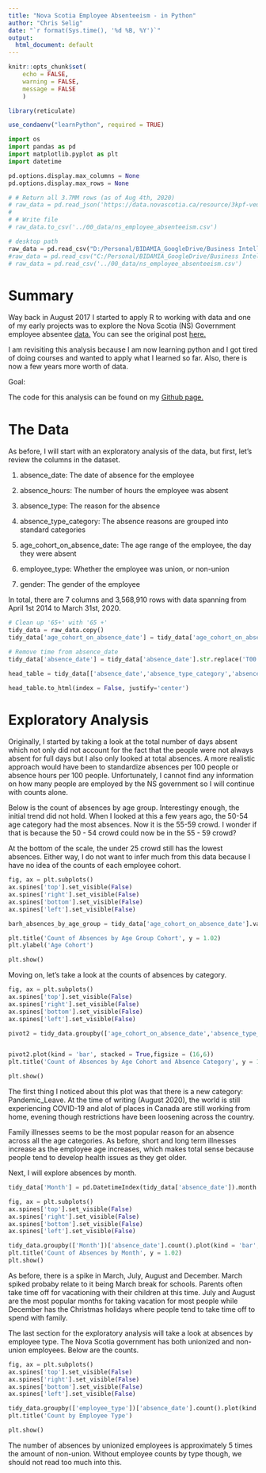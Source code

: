 ```yaml
---
title: "Nova Scotia Employee Absenteeism - in Python"
author: "Chris Selig"
date: "`r format(Sys.time(), '%d %B, %Y')`"
output:
  html_document: default
---
```


```r
knitr::opts_chunk$set(
    echo = FALSE,
    warning = FALSE,
    message = FALSE
    )
```

```r
library(reticulate)
```


```r
use_condaenv("learnPython", required = TRUE)
```

```python
import os
import pandas as pd
import matplotlib.pyplot as plt
import datetime
```

```python
pd.options.display.max_columns = None
pd.options.display.max_rows = None
```

```python
# # Return all 3.7MM rows (as of Aug 4th, 2020)
# raw_data = pd.read_json('https://data.novascotia.ca/resource/3kpf-veux.json?$limit=4000000')
# 
# # Write file
# raw_data.to_csv('../00_data/ns_employee_absenteeism.csv')
```

```python
# desktop path
raw_data = pd.read_csv("D:/Personal/BIDAMIA_GoogleDrive/Business Intelligence/Python/Data/ns_employee_absenteeism.csv")
#raw_data = pd.read_csv("C:/Personal/BIDAMIA_GoogleDrive/Business Intelligence/Python/Data/ns_employee_absenteeism.csv")
# raw_data = pd.read_csv('../00_data/ns_employee_absenteeism.csv')
```


# Summary

Way back in August 2017 I started to apply R to working with data and one of my early projects was to explore the Nova Scotia (NS) Government employee absentee [data.](https://data.novascotia.ca/Public-Service/Nova-Scotia-Government-Employee-Absenteeism/3kpf-veux) You can see the original post [here.](https://bidamia.ca/post/nova-scotia-government-employee-absentee-analysis/)

I am revisiting this analysis because I am now learning python and I got tired of doing courses and wanted to apply what I learned so far. Also, there is now a few years more worth of data. 

Goal:

The code for this analysis can be found on my [Github page.](https://github.com/chrisselig/ns_employee_absenteeism_python)


# The Data

As before, I will start with an exploratory analysis of the data, but first, let's review the columns in the dataset.

1. absence_date: The date of absence for the employee

2. absence_hours: The number of hours the employee was absent

3. absence_type: The reason for the absence

4. absence_type_category: The absence reasons are grouped into standard categories

5. age_cohort_on_absence_date: The age range of the employee, the day they were absent

6. employee_type: Whether the employee was union, or non-union

7. gender: The gender of the employee

In total, there are 7 columns and 3,568,910 rows with data spanning from April 1st 2014 to March 31st, 2020.

```python
# Clean up '65+' with '65 +'
tidy_data = raw_data.copy()
tidy_data['age_cohort_on_absence_date'] = tidy_data['age_cohort_on_absence_date'].str.replace(pat = '65+',repl = '65 +', regex = False)

# Remove time from absence_date
tidy_data['absence_date'] = tidy_data['absence_date'].str.replace('T00:00:00.000','')
```

```python
head_table = tidy_data[['absence_date','absence_type_category','absence_type','absence_hours', 'employee_type']].head()[1:6]

head_table.to_html(index = False, justify='center')
```


# Exploratory Analysis

Originally, I started by taking a look at the total number of days absent which not only did not account for the fact that the people were not always absent for full days but I also only looked at total absences. A more realistic approach would have been to standardize absences per 100 people or absence hours per 100 people. Unfortunately, I cannot find any information on how many people are employed by the NS government so I will continue with counts alone. 

Below is the count of absences by age group. Interestingy enough, the initial trend did not hold. When I looked at this a few years ago, the 50-54 age category had the most absences. Now it is the 55-59 crowd. I wonder if that is because the 50 - 54 crowd could now be in the 55 - 59 crowd?

At the bottom of the scale, the under 25 crowd still has the lowest absences. Either way, I do not want to infer much from this data because I have no idea of the counts of each employee cohort.


```python
fig, ax = plt.subplots()
ax.spines['top'].set_visible(False)
ax.spines['right'].set_visible(False)
ax.spines['bottom'].set_visible(False)
ax.spines['left'].set_visible(False)

barh_absences_by_age_group = tidy_data['age_cohort_on_absence_date'].value_counts().sort_values(ascending = True).plot(kind='barh',figsize = (7,6), color = ('#4C586F'))

plt.title('Count of Absences by Age Group Cohort', y = 1.02)
plt.ylabel('Age Cohort')

plt.show()
```

Moving on, let's take a look at the counts of absences by category.

```python
fig, ax = plt.subplots()
ax.spines['top'].set_visible(False)
ax.spines['right'].set_visible(False)
ax.spines['bottom'].set_visible(False)
ax.spines['left'].set_visible(False)

pivot2 = tidy_data.groupby(['age_cohort_on_absence_date','absence_type_category'])['absence_date'].count().unstack('absence_type_category').fillna(0)


pivot2.plot(kind = 'bar', stacked = True,figsize = (16,6))
plt.title('Count of Absences by Age Cohort and Absence Category', y = 1.02)

plt.show()
```

The first thing I noticed about this plot was that there is a new category: Pandemic_Leave. At the time of writing (August 2020), the world is still experiencing COVID-19 and alot of places in Canada are still working from home, evening though restrictions have been loosening across the country.

Family illnesses seems to be the most popular reason for an absence across all the age categories. As before, short and long term illnesses increase as the employee age increases, which makes total sense because people tend to develop health issues as they get older.

Next, I will explore absences by month. 

```python
tidy_data['Month'] = pd.DatetimeIndex(tidy_data['absence_date']).month

fig, ax = plt.subplots()
ax.spines['top'].set_visible(False)
ax.spines['right'].set_visible(False)
ax.spines['bottom'].set_visible(False)
ax.spines['left'].set_visible(False)

tidy_data.groupby(['Month'])['absence_date'].count().plot(kind = 'bar', figsize = (7,6),color = ('#4C586F'), rot = 0)
plt.title('Count of Absences by Month', y = 1.02)
plt.show()
```

As before, there is a spike in March, July, August and December. March spiked probaby relate to it being March break for schools. Parents often take time off for vacationing with their children at this time. July and August are the most popular months for taking vacation for most people while December has the Christmas holidays where people tend to take time off to spend with family.

The last section for the exploratory analysis will take a look at absences by employee type. The Nova Scotia government has both unionized and non-union employees. Below are the counts.



```python
fig, ax = plt.subplots()
ax.spines['top'].set_visible(False)
ax.spines['right'].set_visible(False)
ax.spines['bottom'].set_visible(False)
ax.spines['left'].set_visible(False)

tidy_data.groupby(['employee_type'])['absence_date'].count().plot(kind = 'barh',figsize = (7,6),color = ('#4C586F'))
plt.title('Count by Employee Type')

plt.show()
```

The number of absences by unionized employees is approximately 5 times the amount of non-union. Without employee counts by type though, we should not read too much into this.




